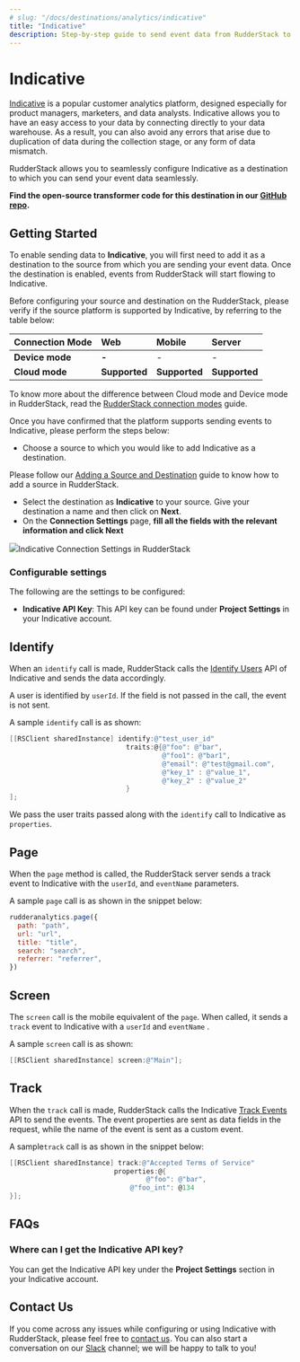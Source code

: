 ```yaml
---
# slug: "/docs/destinations/analytics/indicative"
title: "Indicative"
description: Step-by-step guide to send event data from RudderStack to Indicative.
---
```


# Indicative

[Indicative](https://indicative.com) is a popular customer analytics platform, designed especially for product managers, marketers, and data analysts. Indicative allows you to have an easy access to your data by connecting directly to your data warehouse. As a result, you can also avoid any errors that arise due to duplication of data during the collection stage, or any form of data mismatch.

RudderStack allows you to seamlessly configure Indicative as a destination to which you can send your event data seamlessly.

<div class="successBlock">

  **Find the open-source transformer code for this destination in our <a href="https://github.com/rudderlabs/rudder-transformer/tree/master/v0/destinations/indicative">GitHub repo</a>.**
</div>

## Getting Started

To enable sending data to **Indicative**, you will first need to add it as a destination to the source from which you are sending your event data. Once the destination is enabled, events from RudderStack will start flowing to Indicative.

Before configuring your source and destination on the RudderStack, please verify if the source platform is supported by Indicative, by referring to the table below:

| **Connection Mode** | **Web**       | **Mobile**    | **Server**    |
| :------------------ | :------------ | :------------ | :------------ |
| **Device mode**     | **-**         | -             | -             |
| **Cloud mode**      | **Supported** | **Supported** | **Supported** |

<div class="infoBlock">

To know more about the difference between Cloud mode and Device mode in RudderStack, read the <a href="../../get-started/rudderstack-connection-modes">RudderStack connection modes</a> guide.

</div>

Once you have confirmed that the platform supports sending events to Indicative, please perform the steps below:

- Choose a source to which you would like to add Indicative as a destination.

<div class="infoBlock">

Please follow our <a href="../connections/adding-source-and-destination-rudderstack">Adding a Source and Destination</a> guide to know how to add a source in RudderStack.

</div>

- Select the destination as **Indicative** to your source. Give your destination a name and then click on **Next**.
- On the **Connection Settings** page, **fill all the fields with the relevant information and click Next**

<img src="../../../images/assets/indicative.png" /><span class="imageTitle">Indicative Connection Settings in RudderStack</span>

### Configurable settings

The following are the settings to be configured:

- **Indicative API Key**: This API key can be found under **Project Settings** in your Indicative account.

## Identify

When an `identify` call is made, RudderStack calls the [Identify Users](https://support.indicative.com/hc/en-us/articles/360004147512-REST-API-Guide#IdentifyUsers2) API of Indicative and sends the data accordingly.

<div class="warningBlock">
A user is identified by <code class="inline-code">userId</code>. If the field is not passed in the call, the event is not sent.

</div>

A sample `identify` call is as shown:

```objectivec
[[RSClient sharedInstance] identify:@"test_user_id"
                             traits:@{@"foo": @"bar",
                                      @"foo1": @"bar1",
                                      @"email": @"test@gmail.com",
                                      @"key_1" : @"value_1",
                                      @"key_2" : @"value_2"
                             }
];
```

We pass the user traits passed along with the `identify` call to Indicative as `properties`.

## Page

When the `page` method is called, the RudderStack server sends a track event to Indicative with the `userId`, and `eventName` parameters.

A sample `page` call is as shown in the snippet below:

```javascript
rudderanalytics.page({
  path: "path",
  url: "url",
  title: "title",
  search: "search",
  referrer: "referrer",
})
```

## Screen

The `screen` call is the mobile equivalent of the `page`. When called, it sends a `track` event to Indicative with a `userId` and `eventName` .

A sample `screen` call is as shown:

```objectivec
[[RSClient sharedInstance] screen:@"Main"];
```

## Track

When the `track` call is made, RudderStack calls the Indicative [Track Events](https://support.indicative.com/hc/en-us/articles/360004147512-REST-API-Guide#TrackEvents) API to send the events. The event properties are sent as data fields in the request, while the name of the event is sent as a custom event.

A sample`track` call is as shown in the snippet below:

```objectivec
[[RSClient sharedInstance] track:@"Accepted Terms of Service"
                          properties:@{
                                  @"foo": @"bar",
                              @"foo_int": @134
}];
```

## FAQs

### Where can I get the Indicative API key?

You can get the Indicative API key under the **Project Settings** section in your Indicative account.

## Contact Us

If you come across any issues while configuring or using Indicative with RudderStack, please feel free to [contact us](mailto:%20docs@rudderstack.com). You can also start a conversation on our [Slack](https://rudderstack.com/join-rudderstack-slack-community) channel; we will be happy to talk to you!
